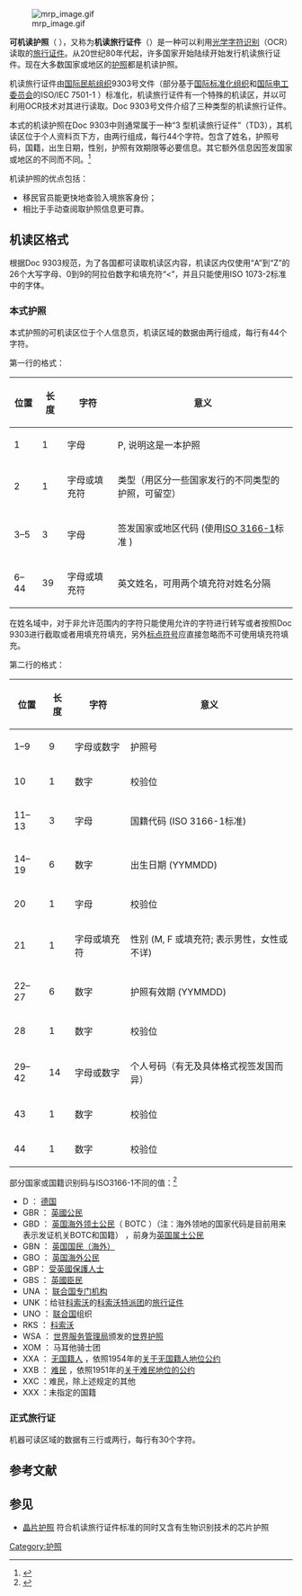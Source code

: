 {{distinguish|电子护照}}
[[Image:mrp_image.gif|thumb]]

'''可机读护照'''（ {{lang-en|Machine Readable Passport, MRP}}），又称为'''机读旅行证件'''（{{lang-en|Machine Readable Travel Document, MRTD}}）是一种可以利用[[光学字符识别|光学字符识别]]（OCR）读取的[[旅行证件|旅行证件]]。从20世纪80年代起，许多国家开始陆续开始发行机读旅行证件。现在大多数国家或地区的[[护照|护照]]都是机读护照。

机读旅行证件由[[国际民航组织|国际民航组织]]9303号文件（部分基于[[国际标准化组织|国际标准化组织]]和[[国际电工委员会|国际电工委员会]]的ISO/IEC 7501-1 ）标准化，机读旅行证件有一个特殊的机读区，并以可利用OCR技术对其进行读取。Doc 9303号文件介绍了三种类型的机读旅行证件。

本式的机读护照在Doc 9303中则通常属于一种“3 型机读旅行证件”（TD3），其机读区位于个人资料页下方，由两行组成，每行44个字符。包含了姓名，护照号码，国籍，出生日期，性别，护照有效期限等必要信息。其它额外信息因签发国家或地区的不同而不同。<ref name="9303-3">{{cite book |author1=[[国际民用航空组织|国际民用航空组织]] |title=Doc 9303 号文件 －《机读旅行证件》 第 3 部分 － 所有机读旅行证件的通用规范 |isbn=978-92-9249-956-3 |url=https://www.icao.int/publications/Documents/9303_p3_cons_zh.pdf |accessdate=2018-08-21 |language=zh-hans |archive-date=2020-07-13 |archive-url=https://web.archive.org/web/20200713074241/https://www.icao.int/publications/Documents/9303_p3_cons_zh.pdf |dead-url=no }}</ref>

机读护照的优点包括：

*移民官员能更快地查验入境旅客身份；
*相比于手动查阅取护照信息更可靠。

==机读区格式==
根据Doc 9303规范，为了各国都可读取机读区内容，机读区内仅使用“A”到“Z”的26个大写字母、0到9的阿拉伯数字和填充符“<”，并且只能使用ISO 1073-2标准中的{{link-en|OCR-B|OCR-B}}字体。

===本式护照===
本式护照的可机读区位于个人信息页，机读区域的数据由两行组成，每行有44个字符。

第一行的格式：
{| class="wikitable"
! 位置!! 长度 !! 字符 !! 意义
|-
| 1 || 1 || 字母 || P, 说明这是一本护照
|-
| 2 || 1 || 字母或填充符|| 类型（用区分一些国家发行的不同类型的护照，可留空）
|-
| 3–5 || 3 || 字母 || 签发国家或地区代码 (使用[[ISO_3166-1|ISO 3166-1]]标准 )
|-
| 6–44 || 39 || 字母或填充符|| 英文姓名，可用两个填充符对姓名分隔
|}

在姓名域中，对于非允许范围内的字符只能使用允许的字符进行转写或者按照Doc 9303进行截取或者用填充符填充，另外[[标点符号|标点符号]]应直接忽略而不可使用填充符填充。

第二行的格式：
{| class="wikitable"
! 位置 !! 长度 !! 字符 !! 意义
|-
| 1–9 || 9 || 字母或数字 || 护照号
|-
| 10 || 1 || 数字 || 校验位
|-
| 11–13 || 3 || 字母 || 国籍代码 (ISO 3166-1标准)
|-
| 14–19 || 6 || 数字 || 出生日期 (YYMMDD)
|-
| 20 || 1 || 字母 || 校验位
|-
| 21 || 1 || 字母或填充符 || 性别 (M, F 或填充符; 表示男性，女性或不详)
|-
| 22–27 || 6 || 数字 || 护照有效期 (YYMMDD)
|-
| 28 || 1 || 数字 || 校验位
|-
| 29–42 || 14 || 字母或数字 || 个人号码（有无及具体格式视签发国而异）
|-
| 43 || 1 || 数字 ||校验位
|-
| 44 || 1 || 数字 || 校验位
|}

部分国家或国籍识别码与ISO3166-1不同的值：<ref>{{Cite web |url=http://www.icao.int/atb/sfbranch/files/MRTDStateCode.pdf |title=存档副本 |accessdate=2014-03-12 |archive-date=2007-08-12 |archive-url=https://web.archive.org/web/20070812113111/http://www.icao.int/atb/sfbranch/files/MRTDStateCode.pdf |dead-url=no }}</ref>

* D ： [[德国|德国]]
* GBR ： [[英國國籍法|英國公民]]
* GBD ： [[英国海外领土公民|英国海外领土公民]]（ BOTC ）（注：海外领地的国家代码是目前用来表示发证机关BOTC和国籍） ，前身为[[英国属土公民|英国属土公民]]
* GBN ： [[英国国民（海外）|英国国民（海外）]]
* GBO ： [[英国海外公民|英国海外公民]]
* GBP： [[受英國保護人士|受英國保護人士]]
* GBS ： [[英籍人士|英國臣民]]
* UNA ： [[联合国专门机构|联合国专门机构]]
* UNK ：给驻[[科索沃|科索沃]]的[[科索沃特派团|科索沃特派团]]的[[科索沃特派团旅行证件|旅行证件]]
* UNO ： [[联合国|联合国]]组织
* RKS ： [[科索沃|科索沃]]
* WSA ： [[世界服务管理局|世界服务管理局]]颁发的[[世界护照|世界护照]]
* XOM ： 马耳他骑士团
* XXA ： [[无国籍人|无国籍人]] ，依照1954年的[[关于无国籍人地位公约|关于无国籍人地位公约]]
* XXB ： [[难民|难民]] ，依照1951年的[[关于难民地位的公约|关于难民地位的公约]]
* XXC ：难民，除上述规定的其他
* XXX ：未指定的国籍

===正式旅行证===
机器可读区域的数据有三行或两行，每行有30个字符。

==参考文献==

{{reflist}}

==参见==
*[[晶片护照|晶片护照]] 符合机读旅行证件标准的同时又含有生物识别技术的芯片护照

{{护照}}

[[Category:护照|Category:护照]]